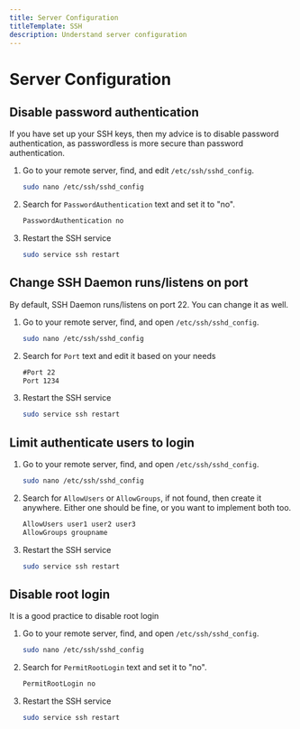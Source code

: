 ```yaml
---
title: Server Configuration
titleTemplate: SSH
description: Understand server configuration
---
```



# Server Configuration

## Disable password authentication

If you have set up your SSH keys, then my advice is to disable password authentication, as passwordless is more secure than password authentication.

1. Go to your remote server, find, and edit `/etc/ssh/sshd_config`.

   ```bash
   sudo nano /etc/ssh/sshd_config
   ```

2. Search for `PasswordAuthentication` text and set it to "no".

   ```txt filename="sshd_config"
   PasswordAuthentication no
   ```

3. Restart the SSH service
   ```bash
   sudo service ssh restart
   ```

## Change SSH Daemon runs/listens on port

By default, SSH Daemon runs/listens on port 22. You can change it as well.

1. Go to your remote server, find, and open `/etc/ssh/sshd_config`.

   ```bash
   sudo nano /etc/ssh/sshd_config
   ```

2. Search for `Port` text and edit it based on your needs

   ```txt filename="sshd_config"
   #Port 22
   Port 1234
   ```

3. Restart the SSH service
   ```bash
   sudo service ssh restart
   ```

## Limit authenticate users to login

1. Go to your remote server, find, and open `/etc/ssh/sshd_config`.

   ```bash
   sudo nano /etc/ssh/sshd_config
   ```

2. Search for `AllowUsers` or `AllowGroups`, if not found, then create it anywhere. Either one should be fine, or you want to implement both too.

   ```txt filename="sshd_config"
   AllowUsers user1 user2 user3
   AllowGroups groupname
   ```

3. Restart the SSH service

   ```bash
   sudo service ssh restart
   ```

## Disable root login

It is a good practice to disable root login

1. Go to your remote server, find, and open `/etc/ssh/sshd_config`.

   ```bash
   sudo nano /etc/ssh/sshd_config
   ```

2. Search for `PermitRootLogin` text and set it to "no".

   ```txt filename="sshd_config"
   PermitRootLogin no
   ```

3. Restart the SSH service
   ```bash
   sudo service ssh restart
   ```

<Comments />
